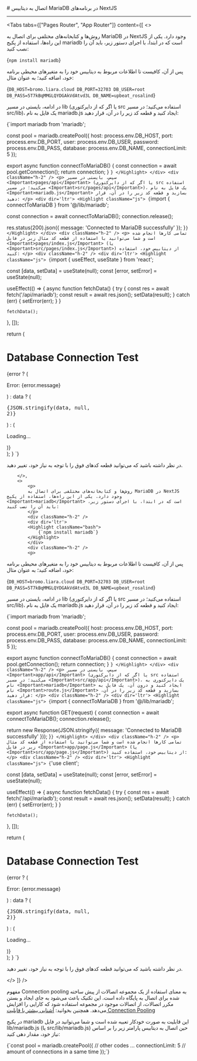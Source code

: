 

<Layout>
<Head>
<title>مستندات اتصال به MariaDB در پلتفرم NextJS - لیارا</title>
<meta property="og:title" content="مستندات خدمات رایانش ابری لیارا" />
<meta property="og:description" content="مستندات قدم به قدم اتصال به دیتابیس MariaDB در فریم‌ورک NextJS"  />
</Head>
# اتصال به دیتابیس MariaDB در برنامه‌های NextJS
<hr className="mb-2" />
        

<Tabs 
    tabs={["Pages Router", "App Router"]} 
    content={[
        <>
            <p>
            روش‌ها و کتابخانه‌های مختلفی برای اتصال به MariaDB در NextJS وجود دارد. یکی از این راه‌ها، استفاده از پکیج <Important>mariadb</Important> است که در ابتدا، با اجرای دستور زیر، باید آن را نصب کنید:
            </p>
            <div className="h-2" />
            <div dir='ltr'>
            <Highlight className="bash">
                {`npm install mariadb`}
            </Highlight>
            </div>
            <div className="h-2" />
            <p>
پس از آن، کافیست تا 
اطلاعات مربوط به دیتابیس خود را 
به متغیرهای محیطی برنامه خود، اضافه کنید؛ به عنوان مثال:
            </p>
                        <div className="h-2" />
            <div dir='ltr'>
            <Highlight className="bash">
                {`DB_HOST=bromo.liara.cloud
DB_PORT=32703
DB_USER=root
DB_PASS=5T7kBqMMGLQYDGAkVdAtvd3L
DB_NAME=upbeat_rosalind`}
            </Highlight>
            </div>
            <div className="h-2" />
            <p>
            در ادامه، بایستی در مسیر <Important>lib</Important> (یا اگر که از دایرکتوری src استفاده می‌کنید؛ در مسیر <Important>src/lib</Important>)، یک فایل به نام <Important>mariadb.js</Important> ایجاد کنید و قطعه کد زیر را در آن، قرار دهید:
            </p>
            <div dir='ltr'>
            <Highlight className="js">
                {`import mariadb from 'mariadb';

const pool = mariadb.createPool({
  host: process.env.DB_HOST,
  port: process.env.DB_PORT,
  user: process.env.DB_USER,
  password: process.env.DB_PASS,
  database: process.env.DB_NAME,
  connectionLimit: 5
});

export async function connectToMariaDB() {
  const connection = await pool.getConnection();
  return connection;
}
`}
            </Highlight>
            </div>
            <div className="h-2" />
            <p>
              سپس، بایستی در مسیر <Important>pages/api</Important> (یا اگر که از دایرکتوری src استفاده می‌کنید؛ در مسیر <Important>src/pages/api</Important>)، یک فایل به نام <Important>mariadb.js</Important> بسازید و قطعه کد زیر را در آن، قرار دهید:
            </p>
            <div dir='ltr'>
            <Highlight className="js">
                {`import { connectToMariaDB } from '@/lib/mariadb';

  const connection = await connectToMariaDB();
  connection.release();

  res.status(200).json({ message: 'Connected to MariaDB successfully' });
}`}
            </Highlight>
            </div>
            <div className="h-2" />
            <p>
              تمامی کارها انجام شده است و شما می‌توانید با استفاده از قطعه کد مثال زیر در فایل <Important>pages/index.js</Important> (یا <Important>src/pages/index.js</Important>) از دیتابیس خود، استفاده کنید:
            </p>
            <div className="h-2" />
            <div dir='ltr'>
            <Highlight className="js">
                {`import { useEffect, useState } from 'react';

  const [data, setData] = useState(null);
  const [error, setError] = useState(null);

  useEffect(() => {
    async function fetchData() {
      try {
        const res = await fetch('/api/mariadb');
        const result = await res.json();
        setData(result);
      } catch (err) {
        setError(err);
      }
    }

    fetchData();
  }, []);

  return (
    <div>
      <h1>Database Connection Test</h1>
      {error ? (
        <p>Error: {error.message}</p>
      ) : data ? (
        <pre>{JSON.stringify(data, null, 2)}</pre>
      ) : (
        <p>Loading...</p>
      )}
    </div>
  );
}
`}
            </Highlight>
            </div>
            <div className="h-2" />
            <p>
            در نظر داشته باشید که می‌توانید قطعه کدهای فوق را با توجه به نیاز خود، تغییر دهید.
            </p>


        </>,
        <>
            <p>
            روش‌ها و کتابخانه‌های مختلفی برای اتصال به MariaDB در NextJS وجود دارد. یکی از این راه‌ها، استفاده از پکیج <Important>mariadb</Important> است که در ابتدا، با اجرای دستور زیر، باید آن را نصب کنید:
            </p>
            <div className="h-2" />
            <div dir='ltr'>
            <Highlight className="bash">
                {`npm install mariadb`}
            </Highlight>
            </div>
            <div className="h-2" />
            <p>
پس از آن، کافیست تا 
اطلاعات مربوط به دیتابیس خود را 
به متغیرهای محیطی برنامه خود، اضافه کنید؛ به عنوان مثال:
            </p>
            <div className="h-2" />
            <div dir='ltr'>
            <Highlight className="bash">
                {`DB_HOST=bromo.liara.cloud
DB_PORT=32703
DB_USER=root
DB_PASS=5T7kBqMMGLQYDGAkVdAtvd3L
DB_NAME=upbeat_rosalind`}
            </Highlight>
            </div>
            <div className="h-2" />
            <p>
            در ادامه، بایستی در مسیر <Important>lib</Important> (یا اگر که از دایرکتوری src استفاده می‌کنید؛ در مسیر <Important>src/lib</Important>)، یک فایل به نام <Important>mariadb.js</Important> ایجاد کنید و قطعه کد زیر را در آن، قرار دهید:
            </p>
            <div dir='ltr'>
            <Highlight className="js">
                {`import mariadb from 'mariadb';

const pool = mariadb.createPool({
  host: process.env.DB_HOST,
  port: process.env.DB_PORT,
  user: process.env.DB_USER,
  password: process.env.DB_PASS,
  database: process.env.DB_NAME,
  connectionLimit: 5
});

export async function connectToMariaDB() {
  const connection = await pool.getConnection();
  return connection;
}
`}
            </Highlight>
            </div>
            <div className="h-2" />
            <p>
              سپس، بایستی در مسیر <Important>app/api</Important> (یا اگر که از دایرکتوری src استفاده می‌کنید؛ در مسیر <Important>src/app/api</Important>)، یک دایرکتوری به نام <Important>mariadb</Important> ایجاد کنید و درون آن، یک فایل به نام <Important>route.js</Important> بسازید و قطعه کد زیر را در آن، قرار دهید:
            </p>
            <div className="h-2" />
            <div dir='ltr'>
            <Highlight className="js">
                {`import { connectToMariaDB } from '@/lib/mariadb';

export async function GET(request) {
  const connection = await connectToMariaDB();
  connection.release();

  return new Response(JSON.stringify({ message: 'Connected to MariaDB successfully' }));
}`}
            </Highlight>
            </div>
            <div className="h-2" />
            <p>
              تمامی کارها انجام شده است و شما می‌توانید با استفاده از قطعه کد مثال زیر در فایل <Important>app/page.js</Important> (یا <Important>src/app/page.js</Important>) از دیتابیس خود، استفاده کنید:
            </p>
            <div className="h-2" />
            <div dir='ltr'>
            <Highlight className="js">
                {`'use client'; 


  const [data, setData] = useState(null);
  const [error, setError] = useState(null);

  useEffect(() => {
    async function fetchData() {
      try {
        const res = await fetch('/api/mariadb');
        const result = await res.json();
        setData(result);
      } catch (err) {
        setError(err);
      }
    }

    fetchData();
  }, []);

  return (
    <div>
      <h1>Database Connection Test</h1>
      {error ? (
        <p>Error: {error.message}</p>
      ) : data ? (
        <pre>{JSON.stringify(data, null, 2)}</pre>
      ) : (
        <p>Loading...</p>
      )}
    </div>
  );
}
`}
            </Highlight>
            </div>
            <div className="h-2" />
            <p>
            در نظر داشته باشید که می‌توانید قطعه کدهای فوق را با توجه به نیاز خود، تغییر دهید.
            </p>
        </>
]} 
/>

<Section id="connection-pooling" title="استفاده از Connection Pooling" />

مفهوم Connection pooling به معنای استفاده از یک مجموعه اتصالات از پیش ساخته شده برای اتصال به پایگاه داده است. این تکنیک باعث می‌شود به جای ایجاد و بستن مکرر اتصالات، از اتصالات موجود در مجموعه استفاده شود که کارایی را افزایش می‌دهد.
<Alert variant='success'>همچنین بخوانید: <a className="text-[#2196f3] " href="/dbaas/details/connection-pool">آشنایی بیشتر با قابلیت Connection Pooling</a></Alert>

در پکیج <Important>mariadb</Important> این قابلیت به صورت خودکار تعبیه شده است و شما می‌توانید در فایل <Important>lib/mariadb.js</Important> (یا <Important>src/lib/mariadb.js</Important>) حین اتصال به دیتابیس پارامتر زیر را بر اساس نیاز خود، مقدار دهی کنید:
<div className="h-2" />
<div dir='ltr'>
    <Highlight className="js">
        {`const pool = mariadb.createPool({
  // other codes ...
  connectionLimit: 5  // amount of connections in a same time
});`}
    </Highlight>
</div>
<div className="h-2" />


</Layout>